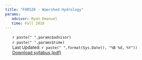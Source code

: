 ```yaml
---
title: "FOR520 - Waershed Hydrology"
params:
   advisor: Ryan Emanuel
   time: Fall 2018
---
```


<!--html_preserve-->
<style type="text/css">
ul.CV {
list-style-type: none;
}
</style>
<!--/html_preserve-->

<ul class="CV">
<li><i class="fa fa-home" aria-hidden="true"></i>  `r paste(" ",params$advisor)`</li>
<li><i class="fa fa-globe" aria-hidden="true"></i>  `r paste(" ",params$time)`</li>
<li><i class="fa fa-clock-o" aria-hidden="true"></i> Last Updated: `r paste(" ",format(Sys.Date(), "%B %d, %Y"))`</li>
<li><i class='fa fa-download' aria-hidden='true'></i><a href='FOR520_Syllabus.pdf'> Download syllabus (pdf)</a></li>
</ul>
<br/>